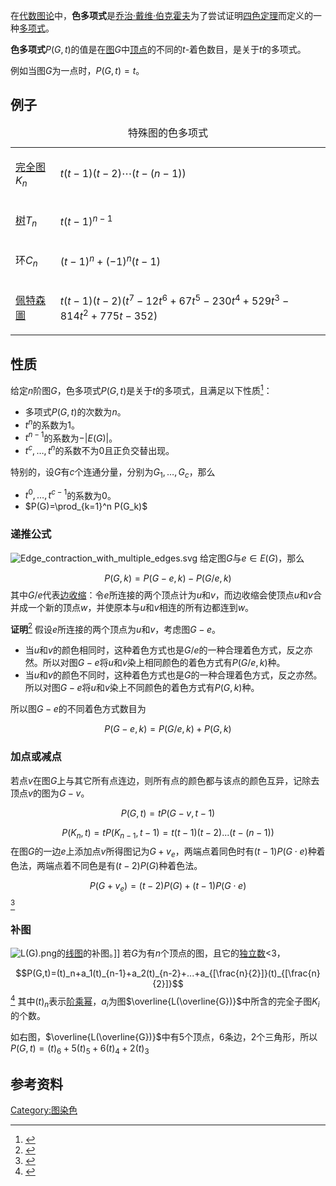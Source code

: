 {{refimprove|time=2015-03-07T03:41:01+00:00}}
在[[代数图论|代数图论]]中，'''色多项式'''是[[乔治·戴维·伯克霍夫|乔治·戴维·伯克霍夫]]为了尝试证明[[四色定理|四色定理]]而定义的一种[[多项式|多项式]]。

'''色多项式'''<math>P(G,t)</math>的值是在[[图|图]]<math>G</math>中[[顶点_(图论)|顶点]]的不同的<math>t</math>-着色数目，是关于<math>t</math>的多项式。

例如当图<math>G</math>为一点时，<math>P(G,t)=t</math>。

==例子==
{| class="wikitable" 
|+特殊图的色多项式
|-
| [[完全图|完全图]]<math>K_n</math> || <math>t(t-1)(t-2)\cdots(t-(n-1))</math>
|-
| [[树_(图论)|树]]<math>T_n</math> || <math>t(t-1)^{n-1}</math>   
|-
| 环<math>C_n</math> || <math>(t-1)^n+(-1)^n(t-1)</math>
|-
| [[佩特森圖|佩特森圖]] || <math>t(t-1)(t-2) \left (t^7-12t^6+67t^5-230t^4+529t^3-814t^2+775t-352 \right)</math>
|}

==性质==
给定<math>n</math>阶图<math>G</math>，色多项式<math>P(G, t)</math>是关于<math>t</math>的多项式，且满足以下性质<ref>{{Citation |last=Whitney|first=Hassler|title=The coloring of graphs|journal=Annals of Mathematics|pages=688-718|year=1932|publisher=JSTOR}}</ref>：
* 多项式<math>P(G, t)</math>的次数为<math>n</math>。
* <math>t^n</math>的系数为1。
* <math>t^{n-1}</math>的系数为<math>-|E(G)|</math>。
* <math>t^c,\dots,t^n</math>的系数不为0且正负交替出现。
特别的，设<math>G</math>有<math>c</math>个连通分量，分别为<math>G_1,\dots,G_c</math>，那么
* <math>t^0,\dots,t^{c-1}</math>的系数为0。
* <math>P(G)=\prod_{k=1}^n P(G_k)</math>
===递推公式===
[[File:Edge_contraction_with_multiple_edges.svg|thumb]]
给定图<math>G</math>与<math>e\in E(G)</math>，那么
:<math>P(G,k)=P(G-e,k)-P(G/e,k)</math>
其中<math>G/e</math>代表[[边收缩|边收缩]]：令<math>e</math>所连接的两个顶点计为<math>u</math>和<math>v</math>，而边收缩会使顶点<math>u</math>和<math>v</math>合并成一个新的顶点<math>w</math>，并使原本与<math>u</math>和<math>v</math>相连的所有边都连到<math>w</math>。

'''证明'''<ref>{{Citation|last1=Harris|first1=John|last2=Hirst|first2=Jeffry L.|last3=Mossinghoff|first3=Michael|title=Combinatorics and Graph Theory|year=2008|pages=98–99|publisher=Springer-Verlag New York|series=Undergraduate Texts in Mathematics|isbn=978-0-387-79711-3|doi=10.1007/978-0-387-79711-3}}</ref> 假设<math>e</math>所连接的两个顶点为<math>u</math>和<math>v</math>，考虑图<math>G-e</math>。
* 当<math>u</math>和<math>v</math>的颜色相同时，这种着色方式也是<math>G/e</math>的一种合理着色方式，反之亦然。所以对图<math>G-e</math>将<math>u</math>和<math>v</math>染上相同颜色的着色方式有<math>P(G/e,k)</math>种。
* 当<math>u</math>和<math>v</math>的颜色不同时，这种着色方式也是<math>G</math>的一种合理着色方式，反之亦然。所以对图<math>G-e</math>将<math>u</math>和<math>v</math>染上不同颜色的着色方式有<math>P(G,k)</math>种。
所以图<math>G-e</math>的不同着色方式数目为
:<math>P(G-e,k)=P(G/e,k)+P(G,k)</math>

===加点或减点===
若点<math>v</math>在图<math>G</math>上与其它所有点连边，则所有点的颜色都与该点的颜色互异，记除去顶点<math>v</math>的图为<math>G-v</math>。
:<math>P(G,t)=tP(G-v,t-1)</math>
:<math>P(K_n,t)=tP(K_{n-1},t-1)=t(t-1)(t-2)...(t-(n-1))</math>
在图<math>G</math>的一边<math>e</math>上添加点<math>v</math>所得图记为<math>G+v_e</math>，两端点着同色时有<math>(t-1)P(G\cdot e)</math>种着色法，两端点着不同色是有<math>(t-2)P(G)</math>种着色法。
:<math>P(G+v_e)=(t-2)P(G)+(t-1)P(G\cdot e)</math><ref name="ditui">{{cite journal|author=林翠琴|year=1987|title=图的色多项式的几个递推公式|journal=数学杂志|issue=3|url=http://www.cnki.com.cn/Article/CJFDTotal-SXZZ198703011.htm}}</ref>

===补图===
[[File:L(G).png|thumb]]的[[线图|线图]]的补图。]]
若<math>G</math>为有<math>n</math>个顶点的图，且它的[[独立数|独立数]]<3，
:<math>P(G,t)=(t)_n+a_1(t)_{n-1}+a_2(t)_{n-2}+...+a_{[\frac{n}{2}]}(t)_{[\frac{n}{2}]}</math><ref>{{cite journal|author=刘儒英|year=1986|title=关于图的色多项式|journal=青海师范大学学报(自然科学版)|issue=Z1|url=http://www.cnki.com.cn/Article/CJFDTotal-QHSD1986Z1002.htm}}
</ref>
其中<math>(t)_n</math>表示[[阶乘幂|阶乘幂]]，<math>a_i</math>为图<math>\overline{L(\overline{G})}</math>中所含的完全子图<math>K_i</math>的个数。

如右图，<math>\overline{L(\overline{G})}</math>中有5个顶点，6条边，2个三角形，所以<math>P(G,t)=(t)_6+5(t)_5+6(t)_4+2(t)_3</math>

==参考资料==
{{reflist}}

[[Category:图染色|Category:图染色]]